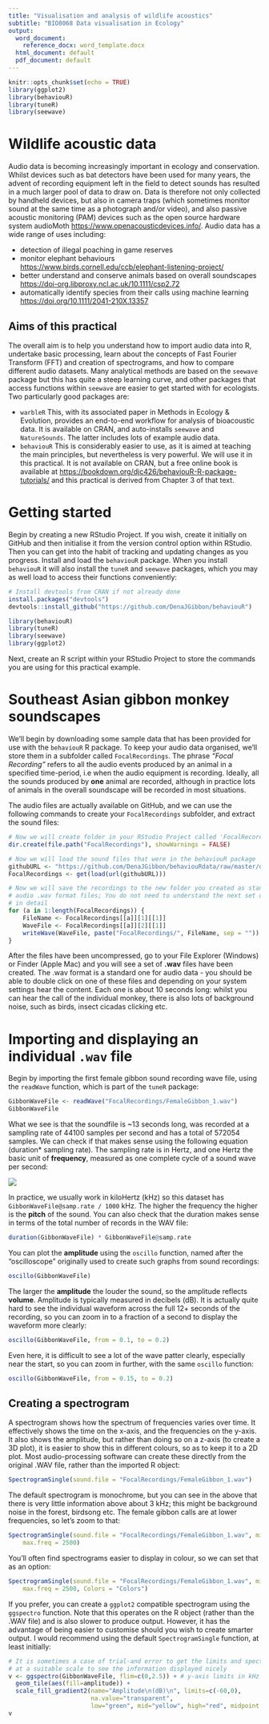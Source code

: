 ```yaml
---
title: "Visualisation and analysis of wildlife acoustics"
subtitle: "BIO8068 Data visualisation in Ecology"
output:
  word_document:
    reference_docx: word_template.docx
  html_document: default
  pdf_document: default
---
```


```r
knitr::opts_chunk$set(echo = TRUE)
library(ggplot2)
library(behaviouR)
library(tuneR)
library(seewave)
```

# Wildlife acoustic data
Audio data is becoming increasingly important in ecology and conservation. Whilst devices such as bat detectors have been used for many years, the advent of recording equipment left in the field to detect sounds has resulted in a much larger pool of data to draw on. Data is therefore not only collected by handheld devices, but also in camera traps (which sometimes monitor sound at the same time as a photograph and/or video), and also passive acoustic monitoring (PAM) devices such as the open source hardware system audioMoth <https://www.openacousticdevices.info/>. Audio data has a wide range of uses including:

* detection of illegal poaching in game reserves <add ref>
* monitor elephant behaviours <https://www.birds.cornell.edu/ccb/elephant-listening-project/>
* better understand and conserve animals based on overall soundscapes <https://doi-org.libproxy.ncl.ac.uk/10.1111/csp2.72>
* automatically identify species from their calls using machine learning <https://doi.org/10.1111/2041-210X.13357>

## Aims of this practical
The overall aim is to help you understand how to import audio data into R, undertake basic processing, learn about the concepts of Fast Fourier Transform (FFT) and creation of spectrograms, and how to compare different audio datasets. Many analytical methods are based on the `seewave` package but this has quite a steep learning curve, and other packages that access functions within `seewave` are easier to get started with for ecologists. Two particularly good packages are:

* `warbleR` This, with its associated paper in Methods in Ecology & Evolution, provides an end-to-end workflow for analysis of bioacoustic data. It is available on CRAN, and auto-installs `seewave` and `NatureSounds`. The latter includes lots of example audio data.
* `behaviouR` This is considerably easier to use, as it is aimed at teaching the main principles, but nevertheless is very powerful. We will use it in this practical. It is not available on CRAN, but a free online book is available at <https://bookdown.org/djc426/behaviouR-R-package-tutorials/> and this practical is derived from Chapter 3 of that text.

# Getting started
Begin by creating a new RStudio Project. If you wish, create it initially on GitHub and then initialise it from the version control option within RStudio. Then you can get into the habit of tracking and updating changes as you progress. Install and load the `behaviouR` package. When you install `behaviouR` it will also install the `tuneR` and `seewave` packages, which you may as well load to access their functions conveniently:

```r
# Install devtools from CRAN if not already done
install.packages("devtools")
devtools::install_github("https://github.com/DenaJGibbon/behaviouR")

library(behaviouR)
library(tuneR)
library(seewave)
library(ggplot2)
```

Next, create an R script within your RStudio Project to store the commands you are using for this practical example.

# Southeast Asian gibbon monkey soundscapes
We'll begin by downloading some sample data that has been provided for use with the `behaviouR` R package. To keep your audio data organised, we'll store them in a subfolder called `FocalRecordings`. The phrase _"Focal Recording"_ refers to all the audio events produced by an animal in a specified time-period, i.e when the audio equipment is recording. Ideally, all the sounds produced by **one** animal are recorded, although in practice lots of animals in the overall soundscape will be recorded in most situations.

The audio files are actually available on GitHub, and we can use the following commands to create your `FocalRecordings` subfolder, and extract the sound files:

```r
# Now we will create folder in your RStudio Project called 'FocalRecordings'
dir.create(file.path("FocalRecordings"), showWarnings = FALSE)

# Now we will load the sound files that were in the behaviouR package
githubURL <- "https://github.com/DenaJGibbon/behaviouRdata/raw/master/data/FocalRecordings.rda"
FocalRecordings <- get(load(url(githubURL)))

# Now we will save the recordings to the new folder you created as standard
# audio .wav format files; You do not need to understand the next set of code
# in detail
for (a in 1:length(FocalRecordings)) {
    FileName <- FocalRecordings[[a]][1][[1]]
    WaveFile <- FocalRecordings[[a]][2][[1]]
    writeWave(WaveFile, paste("FocalRecordings/", FileName, sep = ""))
}
```

After the files have been uncompressed, go to your File Explorer (Windows) or Finder (Apple Mac) and you will see a set of **.wav** files have been created. The .wav format is a standard one for audio data - you should be able to double click on one of these files and depending on your system settings hear the content. Each one is about 10 seconds long: whilst you can hear the call of the individual monkey, there is also lots of background noise, such as birds, insect cicadas clicking etc.

# Importing and displaying an individual `.wav` file
Begin by importing the first female gibbon sound recording wave file, using the `readWave` function, which is part of the `tuneR` package:

```r
GibbonWaveFile <- readWave("FocalRecordings/FemaleGibbon_1.wav")
GibbonWaveFile
```

What we see is that the soundfile is ~13 seconds long, was recorded at a sampling rate of 44100 samples per second and has a total of 572054 samples. We can check if that makes sense using the following equation (duration* sampling rate). The sampling rate is in Hertz, and one Hertz the basic unit of **frequency**, measured as one complete cycle of a sound wave per second:

![](images/one_hertz.jpg)

In practice, we usually work in kiloHertz (kHz) so this dataset has `GibbonWaveFile@samp.rate / 1000` kHz. The higher the frequency the higher is the **pitch** of the sound. You can also check that the duration makes sense in terms of the total number of records in the WAV file:

```r
duration(GibbonWaveFile) * GibbonWaveFile@samp.rate
```

You can plot the **amplitude** using the `oscillo` function, named after the "oscilloscope" originally used to create such graphs from sound recordings:

```r
oscillo(GibbonWaveFile)
```

The larger the **amplitude** the louder the sound, so the amplitude reflects **volume**. Amplitude is typically measured in decibels (dB). It is actually quite hard to see the individual waveform across the full 12+ seconds of the recording, so you can zoom in to a fraction of a second to display the waveform more clearly:

```r
oscillo(GibbonWaveFile, from = 0.1, to = 0.2)
```

Even here, it is difficult to see a lot of the wave patter clearly, especially near the start, so you can zoom in further, with the same `oscillo` function:

```r
oscillo(GibbonWaveFile, from = 0.15, to = 0.2)
```

## Creating a spectrogram
A spectrogram shows how the spectrum of frequencies varies over time. It effectively shows the time on the x-axis, and the frequencies on the y-axis. It also shows the amplitude, but rather than doing so on a z-axis (to create a 3D plot), it is easier to show this in different colours, so as to keep it to a 2D plot. Most audio-processing software can create these directly from the original .WAV file, rather than the imported R object:

```r
SpectrogramSingle(sound.file = "FocalRecordings/FemaleGibbon_1.wav")
```

The default spectrogram is monochrome, but you can see in the above that there is very little information above about 3 kHz; this might be background noise in the forest, birdsong etc. The female gibbon calls are at lower frequencies, so let's zoom to that:

```r
SpectrogramSingle(sound.file = "FocalRecordings/FemaleGibbon_1.wav", min.freq = 500, 
    max.freq = 2500)
```

You'll often find spectrograms easier to display in colour, so we can set that as an option:

```r
SpectrogramSingle(sound.file = "FocalRecordings/FemaleGibbon_1.wav", min.freq = 500, 
    max.freq = 2500, Colors = "Colors")
```

If you prefer, you can create a `ggplot2` compatible spectrogram using the `ggspectro` function. Note that this operates on the R object (rather than the .WAV file) and is also  slower to produce output. However, it has the advantage of being easier to customise should you wish to create smarter output. I would recommend using the default `SpectrogramSingle` function, at least initially:

```r
# It is sometimes a case of trial-and error to get the limits and spectro.colors
# at a suitable scale to see the information displayed nicely
v <- ggspectro(GibbonWaveFile, flim=c(0,2.5)) + # y-axis limits in kHz
  geom_tile(aes(fill=amplitude)) +
  scale_fill_gradient2(name="Amplitude\n(dB)\n", limits=c(-60,0),
                       na.value="transparent",
                       low="green", mid="yellow", high="red", midpoint = -30)
v
```

